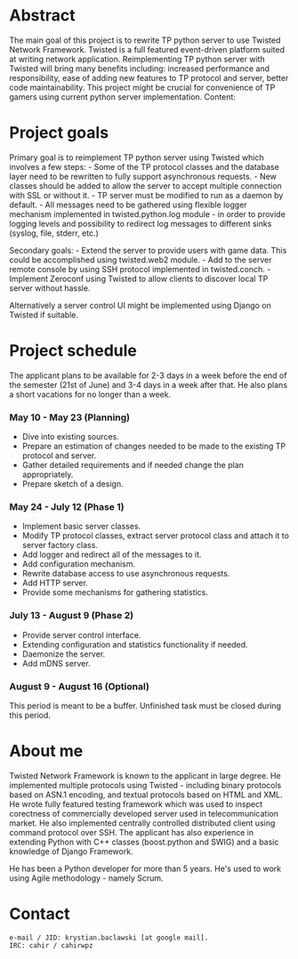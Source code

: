 = Abstract =

The main goal of this project is to rewrite TP python server to use Twisted Network Framework. Twisted is a full featured event-driven platform suited at writing network application. Reimplementing TP python server with Twisted will bring many benefits including: increased performance and responsibility, ease of adding new features to TP protocol and server, better code maintainability. This project might be crucial for convenience of TP gamers using current python server implementation.
Content: 	

= Project goals =

Primary goal is to reimplement TP python server using Twisted which involves a few steps:
- Some of the TP protocol classes and the database layer need to be rewritten to fully support asynchronous requests.
- New classes should be added to allow the server to accept multiple connection with SSL or without it.
- TP server must be modified to run as a daemon by default.
- All messages need to be gathered using flexible logger mechanism implemented in twisted.python.log module - in order to provide logging levels and possibility to redirect log messages to different sinks (syslog, file, stderr, etc.)

Secondary goals:
- Extend the server to provide users with game data. This could be accomplished using twisted.web2 module.
- Add to the server remote console by using SSH protocol implemented in twisted.conch.
- Implement Zeroconf using Twisted to allow clients to discover local TP server without hassle.

Alternatively a server control UI might be implemented using Django on Twisted if suitable.

= Project schedule =

The applicant plans to be available for 2-3 days in a week before the end of the semester (21st of June) and 3-4 days in a week after that. He also plans a short vacations for no longer than a week.

=== May 10 - May 23 (Planning) ===
* Dive into existing sources.
* Prepare an estimation of changes needed to be made to the existing TP protocol and server.
* Gather detailed requirements and if needed change the plan appropriately.
* Prepare sketch of a design.

=== May 24 - July 12 (Phase 1) ===
* Implement basic server classes.
* Modify TP protocol classes, extract server protocol class and attach it to server factory class.
* Add logger and redirect all of the messages to it.
* Add configuration mechanism.
* Rewrite database access to use asynchronous requests.
* Add HTTP server.
* Provide some mechanisms for gathering statistics.

=== July 13 - August 9 (Phase 2) ===
* Provide server control interface.
* Extending configuration and statistics functionality if needed.
* Daemonize the server.
* Add mDNS server.

=== August 9 - August 16 (Optional) ===
This period is meant to be a buffer. Unfinished task must be closed during this period.

= About me =

Twisted Network Framework is known to the applicant in large degree. He implemented multiple protocols using Twisted - including binary protocols based on ASN.1 encoding, and textual protocols based on HTML and XML. He wrote fully featured testing framework which was used to inspect corectness of commercially developed server used in telecommunication market. He also implemented centrally controlled distributed client using command protocol over SSH. The applicant has also experience in extending Python with C++ classes (boost.python and SWIG) and a basic knowledge of Django Framework.

He has been a Python developer for more than 5 years. He's used to work using Agile methodology - namely Scrum.

= Contact =

 e-mail / JID: krystian.baclawski [at google mail].
 IRC: cahir / cahirwpz